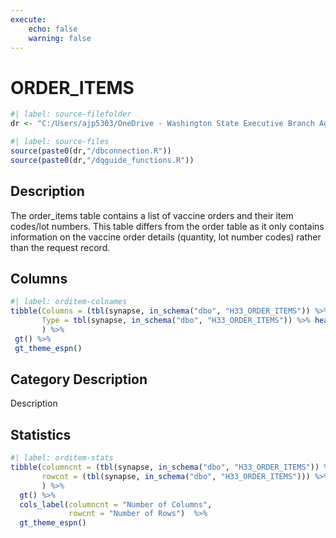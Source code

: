 ```yaml
---
execute:
    echo: false
    warning: false
---
```


# ORDER_ITEMS {.unnumbered}

```r
#| label: source-filefolder
dr <- "C:/Users/ajp5303/OneDrive - Washington State Executive Branch Agencies/source_scripts"
```

```r
#| label: source-files
source(paste0(dr,"/dbconnection.R"))
source(paste0(dr,"/dqguide_functions.R"))
```

## Description

The order_items table contains a list of vaccine orders and their item codes/lot numbers. This table differs from the order table as it only contains information on the vaccine order details (quantity, lot number codes) rather than the request record.

## Columns

```r
#| label: orditem-colnames
tibble(Columns = (tbl(synapse, in_schema("dbo", "H33_ORDER_ITEMS")) %>% colnames()),
       Type = tbl(synapse, in_schema("dbo", "H33_ORDER_ITEMS")) %>% head(1) %>% as_tibble() %>% sapply(class)
       ) %>%
 gt() %>%
 gt_theme_espn()
```

## Category Description

Description

## Statistics

```r
#| label: orditem-stats
tibble(columncnt = (tbl(synapse, in_schema("dbo", "H33_ORDER_ITEMS")) %>% ncol()),
       rowcnt = (tbl(synapse, in_schema("dbo", "H33_ORDER_ITEMS"))) %>% nrow2()
       ) %>%
  gt() %>%
  cols_label(columncnt = "Number of Columns",
             rowcnt = "Number of Rows")  %>%
  gt_theme_espn()
```
